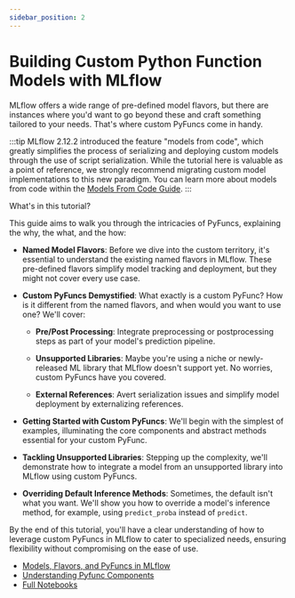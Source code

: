 ```yaml
---
sidebar_position: 2
---
```


# Building Custom Python Function Models with MLflow

MLflow offers a wide range of pre-defined model flavors, but there are instances where you'd want to go
beyond these and craft something tailored to your needs. That's where custom PyFuncs come in handy.

:::tip
MLflow 2.12.2 introduced the feature "models from code", which greatly simplifies the process of serializing and deploying custom models through the use
of script serialization. While the tutorial here is valuable as a point of reference, we strongly recommend migrating custom model implementations to this
new paradigm. You can learn more about models from code within the [Models From Code Guide](/ml/model/models-from-code).
:::

What's in this tutorial?

This guide aims to walk you through the intricacies of PyFuncs, explaining the why, the what, and the how:

- **Named Model Flavors**: Before we dive into the custom territory, it's essential to understand the existing named flavors in MLflow. These pre-defined flavors simplify model tracking and deployment, but they might not cover every use case.

- **Custom PyFuncs Demystified**: What exactly is a custom PyFunc? How is it different from the named flavors, and when would you want to use one? We'll cover:
  - **Pre/Post Processing**: Integrate preprocessing or postprocessing steps as part of your model's prediction pipeline.

  - **Unsupported Libraries**: Maybe you're using a niche or newly-released ML library that MLflow doesn't support yet. No worries, custom PyFuncs have you covered.

  - **External References**: Avert serialization issues and simplify model deployment by externalizing references.

- **Getting Started with Custom PyFuncs**: We'll begin with the simplest of examples, illuminating the core components and abstract methods essential for your custom PyFunc.

- **Tackling Unsupported Libraries**: Stepping up the complexity, we'll demonstrate how to integrate a model from an unsupported library into MLflow using custom PyFuncs.

- **Overriding Default Inference Methods**: Sometimes, the default isn't what you want. We'll show you how to override a model's inference method, for example, using `predict_proba` instead of `predict`.

By the end of this tutorial, you'll have a clear understanding of how to leverage custom PyFuncs in MLflow to cater to specialized needs,
ensuring flexibility without compromising on the ease of use.

- [Models, Flavors, and PyFuncs in MLflow](/ml/traditional-ml/tutorials/creating-custom-pyfunc/part1-named-flavors)
- [Understanding Pyfunc Components](/ml/traditional-ml/tutorials/creating-custom-pyfunc/part2-pyfunc-components)
- [Full Notebooks](/ml/traditional-ml/tutorials/creating-custom-pyfunc/notebooks)

